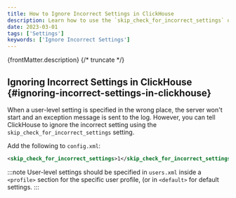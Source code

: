 ```yaml
---
title: How to Ignore Incorrect Settings in ClickHouse
description: Learn how to use the `skip_check_for_incorrect_settings` option to allow ClickHouse to start even when user-level settings are specified incorrectly.
date: 2023-03-01
tags: ['Settings']
keywords: ['Ignore Incorrect Settings']
---
```


{frontMatter.description}
{/* truncate */}

## Ignoring Incorrect Settings in ClickHouse {#ignoring-incorrect-settings-in-clickhouse}

When a user-level setting is specified in the wrong place, the server won't start and an exception message is sent to the log. However, you can tell ClickHouse to ignore the incorrect setting using the `skip_check_for_incorrect_settings` setting.

Add the following to `config.xml`:

```xml
<skip_check_for_incorrect_settings>1</skip_check_for_incorrect_settings>
```

:::note
User-level settings should be specified in `users.xml` inside a `<profile>` section for the specific user profile, (or in `<default>` for default settings.
:::
